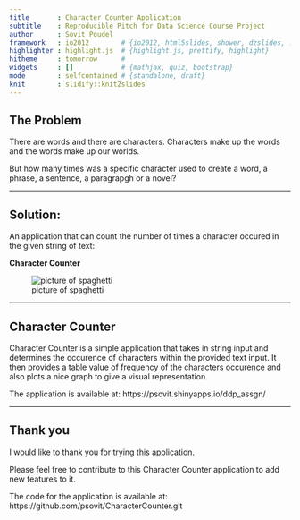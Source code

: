 ```yaml
---
title       : Character Counter Application
subtitle    : Reproducible Pitch for Data Science Course Project
author      : Sovit Poudel
framework   : io2012        # {io2012, html5slides, shower, dzslides, ...}
highlighter : highlight.js  # {highlight.js, prettify, highlight}
hitheme     : tomorrow      # 
widgets     : []            # {mathjax, quiz, bootstrap}
mode        : selfcontained # {standalone, draft}
knit        : slidify::knit2slides
---
```


## The Problem

There are words and there are characters. Characters make up the words and the words make up our worlds.

But how many times was a specific character used to create a word, a phrase, a sentence, a paragrapgh or a novel?

--- 

## Solution:

An application that can count the number of times a character occured in the given string of text:


<b> Character Counter</b>

![picture of spaghetti](assets/img/cap1.png)

--- 

## Character Counter

Character Counter is a simple application that takes in string input and determines the occurence of characters within the provided text input. 
It then provides a table value of frequency of the characters occurence and also plots a nice graph to give a visual representation.

The application is available at: https://psovit.shinyapps.io/ddp_assgn/

---

## Thank you

I would like to thank you for trying this application. 

Please feel free to contribute to this Character Counter application to add new features to it.

The code for the application is available at: https://github.com/psovit/CharacterCounter.git






